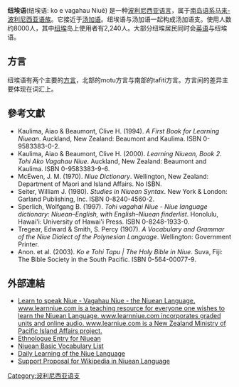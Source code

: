 {{Infobox Language
|name=纽埃语
|nativename=ko e vagahau Niuē
|states={{NIU}}、{{COK}}、{{NZL}}、{{TON}}
|speakers=8,000
|familycolor=Austronesian
|fam2=[[马来-波利尼西亚语族|马来-波利尼西亚语族]]
|fam3=[[大洋洲|大洋洲]]
|fam4=[[波利尼西亚|波利尼西亚]]
|fam5=Niuean
|iso2=niu
|iso3=niu
|glotto=niue1239
|glottorefname=Niuean
|notice=IPA
|vitality=d
}}

'''纽埃语'''(纽埃语: ko e vagahau Niuē) 是一种[[波利尼西亚|波利尼西亚]][[语言|语言]]，属于[[南岛语系|南岛语系]][[马来-波利尼西亚语族|马来-波利尼西亚语族]]。它接近于[[汤加语|汤加语]]。纽埃语与汤加语一起构成汤加语支。使用人数约8000人，其中[[纽埃|纽埃]]岛上使用者有2,240人。大部分纽埃居民同时会[[英语|英语]]与纽埃语。

== 方言 ==
纽埃语有两个主要的[[方言|方言]]，北部的motu方言与南部的tafiti方言。方言间的差异主要体现在词汇上。

== 參考文獻 ==
{{refbegin}}
*Kaulima, Aiao & Beaumont, Clive H. (1994). ''A First Book for Learning Niuean''. Auckland, New Zealand: Beaumont and Kaulima. ISBN 0-9583383-0-2.
*Kaulima, Aiao & Beaumont, Clive H. (2000). ''Learning Niuean, Book 2. Tohi Ako Vagahau Niue''. Auckland, New Zealand: Beaumont and Kaulima. ISBN 0-9583383-9-6.
*McEwen, J. M. (1970). ''Niue Dictionary''. Wellington, New Zealand: Department of Maori and Island Affairs. No ISBN.
*Seiter, William J. (1980). ''Studies in Niuean Syntax''. New York & London: Garland Publishing, Inc. ISBN 0-8240-4560-2.
*Sperlich, Wolfgang B. (1997). ''Tohi vagahai Niue - Niue language dictionary: Niuean–English, with English–Niuean finderlist''. Honolulu, Hawai'i: University of Hawai'i Press. ISBN 0-8248-1933-0.
*Tregear, Edward & Smith, S. Percy (1907). ''A Vocabulary and Grammar of the Niue Dialect of the Polynesian Language''. Wellington: Government Printer.
*Anon. et al. (2003). ''Ko e Tohi Tapu | The Holy Bible in Niue''. Suva, Fiji: The Bible Society in the South Pacific. ISBN 0-564-00077-9.
{{refend}}

== 外部連結 ==
{{Incubator|code= niu}}
{{refbegin}}
*[https://web.archive.org/web/20100513224942/http://learnniue.com/ Learn to speak Niue - Vagahau Niue - the Niuean Language. www.learnniue.com is a teaching resource for everyone one wishes to learn the Niuean Language. www.learnniue.com incorporates graded units and online audio. www.learniue.com is a New Zealand Ministry of Pacific Island Affairs project.]
*[http://www.ethnologue.com/show_language.asp?code=niu Ethnologue Entry for Niuean] {{Wayback|url=http://www.ethnologue.com/show_language.asp?code=niu |date=20121002125040 }}
*[https://web.archive.org/web/20110520035807/http://language.psy.auckland.ac.nz/austronesian/language.php?id=00247 Niuean Basic Vocabulary List]
*[http://akoniue.wordpress.com/ Daily Learning of the Niue Language] {{Wayback|url=http://akoniue.wordpress.com/ |date=20110531130729 }}
*[http://meta.wikimedia.org/wiki/Requests_for_new_languages/Wikipedia_Niuean Support Proposal for Wikipedia in Niuean Language] {{Wayback|url=http://meta.wikimedia.org/wiki/Requests_for_new_languages/Wikipedia_Niuean |date=20200415000610 }}
{{refend}}

{{Languages of Oceania}}

{{Authority control}}
[[Category:波利尼西亚语支|Category:波利尼西亚语支]]
